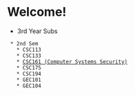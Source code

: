 = Welcome! =

* 3rd Year Subs
  * 2nd Sem
    * CSC113
    * CSC133
    * [[2nd Sem/CSC161/index.wiki|CSC161 (Computer Systems Security)]]
    * CSC175
    * CSC194
    * GEC101
    * GEC104

